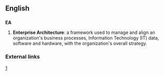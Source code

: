 ==English==
==={{initialism}}===
'''EA'''

# {{computing}} '''Enterprise Architecture''': a framework used to manage and align an organization's business processes, Information Technology (IT) data, software and hardware, with the organization's overall strategy. 

===External links===
{{pedialite}}
[http://en.wikipedia.org/wiki/Enterprise_architecture]